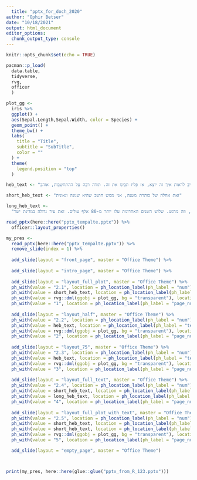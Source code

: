 ```yaml
---
  title: "pptx_for_doch_2020"
author: "Ophir Betser"
date: "10/18/2021"
output: html_document
editor_options: 
  chunk_output_type: console
---
```

  
```r
knitr::opts_chunk$set(echo = TRUE)

pacman::p_load(
  data.table,
  tidyverse,
  rvg,
  officer
  )
```

```r
plot_gg <- 
  iris %>% 
  ggplot() +
  aes(Sepal.Length,Sepal.Width, color = Species) +
  geom_point() +
  theme_bw() +
  labs(
    title = "Title",
    subtitle = "SubTitle",
    color = ""
  ) +
  theme(
    legend.position = "top"
  )
```

```r
heb_text <- "שלום אני כותב עכשיו מלא דברים מטומטמים בעברית בלה בלה בלה בלו אני סופר רק רוצה למלא את הטקסט פה תזרמו איתי אין לי באמת מה לכתוב או לומר אבל אני חייב לראות איך זה יוצא, אז פליז תבינו את זה. תודה רבה על ההתחשבות, אוהב"

short_heb_text <- "זאת אחלה של כותרת משנה, אני ממש חושב שהיא שנונה וגאונית"

long_heb_text <- 
  "השרה מתחה גם ביקורת על השיח הציבורי בנוששנות את השיח, אני חייבת לומר כבת הקהילה שזה כל כך לא הוגן כלפי קהילה שלמה לתת לנו להרג שכביכול יש לנו איזה אקדח על פרים מסתיימים, אמרה.אני לא זוכרת מעקב כזה על עולים מאף מדינה אחרת. לצד זה, הדאגה שלי היא שיעלו יהודים לישראל. אני חושבת שכל עוד המדינה לא לקחה אחריות על הרשימות שהיו במחנות ועל זה שפוצלו משפחות באופן גס, צריך לפתור את זה. זה פשע. אני פוגשת אימהות, אין לי מה לומרלהם,20שנהלתהילדים שלהם- שנתיים של מגפה עולמית שבה למרות כל הקשיים והסגרים והמגבלות, עמדת מול גורמי הבריאות שביקשו לא להכניס ארצה בכלל שום אנשים שהםלא אזרחי המדינה והצלחת בכל זאת להמשיך את העלייה לישראל. איך מה שקודם עמד לנגד עיניי זה התמונות ההיסטוריות, אפילו מלפני קום המדינה, המעפילים שהגיעו ארצה בדרך לא דרך, עליות קשות של אנשים שצעדו ממדינות ועברו מדבריות, כולל אני שעשיתי מסע. בעיניי אין שום משבר בעולם שיכול לעצור עליית יהודים או יהודי שרוצה להגיע הביתה לישראל ושהשערים יהיו סגורים. זה עיקרון בסיסי והממשלה הסכימה איתי. נכון, כשנכנסתי לתפקיד הייתי איזו מדיניות שקטה של עיכוב העלייה, וזה משהו שלא יכולתי לקבל אותו והבאנו את זה לשולחן הממשלה - וגם לממשלה הנוכחית זה היה ברור מאליו עם כל הקשיים והאתגרים שאנחנו נייצר את המתווים הירוקים כךשכליהודישירצהלהגיע והוא בריא, עם הבדיקות הנדרשות, יוכל להגיע לישראל סיבה שאנשים בכלל עלו דווקא בזמן הקורונה אנשים נורמטיביים. אוו רגעים שלא הצטיינו במיוחד. למה הם הגיעו? אני יכולה להגיד לכן שהתשובה העיקרית היא ציונות. לא כדי להיטיב עם עצמם, אנשים יכלו ללכת לכל מדינה אחרת, אבל היהודים בוחרים לבוא הביתה לישראל מהסיבה הפשוטה שבתקופת הקורונה רבים הרגישו שמה שמובן מאליו הוא לא מובן מאליו יותר. הרגישו שהחיים מתערערים ושזה הזמן להגשים חלום. לכן אנחנו רואים גם קפיצה משמעותית השנה, גידול של 30 אחוזים בכמות העולים שהגיעו מתחילת השנה ביחס למה שהיה בשנה הקודמת, וזה מרגש. שלוש השנים האחרונות עלו יותר מ-80 אלף עולים. זאת עיר גדולה במדינת ישר"
```


```r
read_pptx(here::here("pptx_tempalte.pptx")) %>%
  officer::layout_properties()
```

```r
my_pres <- 
  read_pptx(here::here("pptx_tempalte.pptx")) %>% 
  remove_slide(index = 1) %>%  
  
  add_slide(layout = "front_page", master = "Office Theme") %>% 
  
  add_slide(layout = "intro_page", master = "Office Theme") %>% 
  
  add_slide(layout = "layout_full_plot", master = "Office Theme") %>% 
  ph_with(value = "2.1", location = ph_location_label(ph_label = "num")) %>%  
  ph_with(value = short_heb_text, location = ph_location_label(ph_label = "text")) %>% 
  ph_with(value = rvg::dml(ggobj = plot_gg, bg = "transparent"), location = ph_location_label(ph_label = "plot")) %>% 
  ph_with(value = "1", location = ph_location_label(ph_label = "page_number")) %>% 
  
  add_slide(layout = "layout_half", master = "Office Theme") %>% 
  ph_with(value = "2.2", location = ph_location_label(ph_label = "num")) %>%  
  ph_with(value = heb_text, location = ph_location_label(ph_label = "text")) %>% 
  ph_with(value = rvg::dml(ggobj = plot_gg, bg = "transparent"), location = ph_location_label(ph_label = "plot")) %>% 
  ph_with(value = "2", location = ph_location_label(ph_label = "page_number")) %>% 
  
  add_slide(layout = "layout_75", master = "Office Theme") %>% 
  ph_with(value = "2.3", location = ph_location_label(ph_label = "num")) %>%  
  ph_with(value = heb_text, location = ph_location_label(ph_label = "text")) %>% 
  ph_with(value = rvg::dml(ggobj = plot_gg, bg = "transparent"), location = ph_location_label(ph_label = "plot")) %>% 
  ph_with(value = "3", location = ph_location_label(ph_label = "page_number")) %>% 
  
  add_slide(layout = "layout_full_text", master = "Office Theme") %>% 
  ph_with(value = "2.4", location = ph_location_label(ph_label = "num")) %>%  
  ph_with(value = short_heb_text, location = ph_location_label(ph_label = "header")) %>% 
  ph_with(value = long_heb_text, location = ph_location_label(ph_label = "text")) %>% 
  ph_with(value = "4", location = ph_location_label(ph_label = "page_number")) %>% 
  
  add_slide(layout = "layout_full_plot_with_text", master = "Office Theme") %>% 
  ph_with(value = "2.5", location = ph_location_label(ph_label = "num")) %>%  
  ph_with(value = short_heb_text, location = ph_location_label(ph_label = "title_text")) %>% 
  ph_with(value = short_heb_text, location = ph_location_label(ph_label = "text")) %>% 
  ph_with(value = rvg::dml(ggobj = plot_gg, bg = "transparent"), location = ph_location_label(ph_label = "plot")) %>% 
  ph_with(value = "5", location = ph_location_label(ph_label = "page_number")) %>% 

  add_slide(layout = "empty_page", master = "Office Theme")



print(my_pres, here::here(glue::glue("pptx_from_R_123.pptx")))
```
